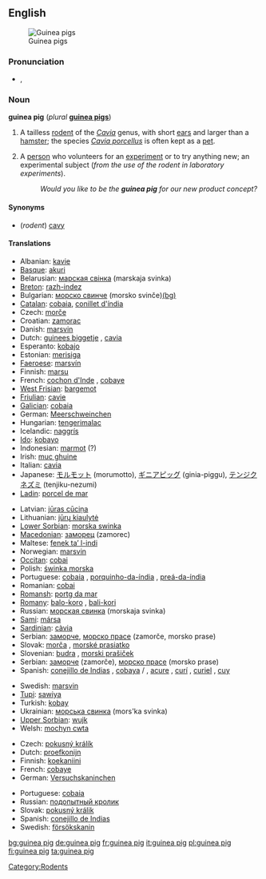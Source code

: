 {{wikipedia}}
==English==
[[Image:Guinea 1.jpg|thumb|Guinea pigs]]

===Pronunciation===
* {{IPA|/'gɪni pɪɡ/}}, {{SAMPA|/"gIni pIg/}}

===Noun===
'''guinea pig''' (''plural'' '''[[guinea pigs]]''')

# A tailless [[rodent]] of the ''[[Cavia]]'' genus, with short [[ear]]s and larger than a [[hamster]]; the species ''[[Cavia porcellus]]'' is often kept as a [[pet]].
# {{idiom}} A [[person]] who volunteers for an [[experiment]] or to try anything new; an experimental subject (''from the use of the rodent in laboratory experiments'').
#: ''Would you like to be the '''guinea pig''' for our new product concept?''

====Synonyms====
* (''rodent'') [[cavy]]

====Translations====
{{rfc-tsort|duplicate language: Serbian}}
{{trans-top|rodent}}
* Albanian: [[kavie]]
* [[Basque]]: [[akuri]]
* Belarusian: [[марская свінка]] (marskaja svinka) {{f}}
* [[Breton]]: [[razh-indez]]
* Bulgarian: [[морско свинче]] (morsko svinče)[[:bg:морско свинче|(bg)]]
* [[Catalan]]: [[cobaia]], [[conillet d'índia]]
* Czech: [[morče]] {{n}}
* Croatian: [[zamorac]] {{m}}
* Danish: [[marsvin]]
* Dutch: [[guinees biggetje]] {{n}}, [[cavia]] {{m}}
* Esperanto: [[kobajo]]
* Estonian: [[merisiga]]
* [[Faeroese]]: [[marsvín]]
* Finnish: [[marsu]]
* French: [[cochon d'Inde]] {{m}}, [[cobaye]] {{m}}
* [[West Frisian]]: [[bargemot]]
* [[Friulian]]: [[cavie]]
* [[Galician]]: [[cobaia]]
* German: [[Meerschweinchen]] {{n}}
* Hungarian: [[tengerimalac]]
* Icelandic: [[naggrís]] {{m}}
* [[Ido]]: [[kobayo]]
* Indonesian: [[marmot#Indonesian|marmot]] (?)
* Irish: [[muc ghuine]]
* Italian: [[cavia]] {{f}}
* Japanese: [[モルモット]] (morumotto), [[ギニアピッグ]] (ginia-piggu), [[テンジクネズミ]] (tenjiku-nezumi)
* [[Ladin]]: [[porcel de mar]]
{{trans-mid}}
* Latvian: [[jūras cūciņa]]
* Lithuanian: [[jūrų kiaulytė]]
* [[Lower Sorbian]]: [[morska swinka]]
* [[Macedonian]]: [[заморец]] (zamorec)
* Maltese: [[fenek ta’ l-indi]]
* Norwegian: [[marsvin]] {{n}}
* [[Occitan]]: [[cobai]]
* Polish: [[świnka morska]]
* Portuguese: [[cobaia]] {{f}}, [[porquinho-da-índia]] {{m}}, [[preá-da-índia]] {{m}}
* Romanian: [[cobai]]
* [[Romansh]]: [[portg da mar]]
* [[Romany]]: [[balo-koro]] {{m}}, [[bali-kori]] {{f}}
* Russian: [[морская свинка]] (morskaja svinka) {{f}}
* [[Sami]]: [[mársa]]
* [[Sardinian]]: [[càvia]]
* Serbian: [[заморче]], [[морско прасе]] (zamorče, morsko prase)
* Slovak: [[morča]] {{n}}, [[morské prasiatko]] {{n}}
* Slovenian: [[budra]] {{f}}, [[morski prašiček]] {{m}}
* Serbian: [[заморче]] (zamorče), [[морско прасе]] (morsko prase)
* Spanish: [[conejillo de Indias]] {{m}} {{italbrac|especially figurative usage}}, [[cobaya]] {{f}}/{{m}} {{italbrac|especially scientific usage}}, [[acure]] {{m}} {{italbrac|Venezuela}}, [[curí]] {{m}} {{italbrac|Colombia}}, [[curiel]] {{m}} {{italbrac|Cuba}}, [[cuy]] {{m}} {{italbrac|Argentina|Bolivia|Chile|Ecuador|Peru|Southern Colombian Andes}}

* Swedish: [[marsvin]]
* [[Tupi]]: [[sawiya]]
* Turkish: [[kobay]]
* Ukrainian: [[морська свинка]] (mors'ka svinka)
* [[Upper Sorbian]]: [[wujk]]
* Welsh: [[mochyn cwta]]
{{trans-bottom}}

{{trans-top|volunteer for an experiment}}
* Czech: [[pokusný králík]] {{m}}
* Dutch: [[proefkonijn]] {{n}}
* Finnish: [[koekaniini]]
* French: [[cobaye]] {{m}}
* German: [[Versuchskaninchen]] {{n}}
{{trans-mid}}
* Portuguese: [[cobaia]] {{f}}
* Russian: [[подопытный кролик]] {{m}}
* Slovak: [[pokusný králik]] {{m}}
* Spanish: [[conejillo de Indias]] {{m}}
* Swedish: [[försökskanin]] {{c}}
{{trans-bottom}}

[[Category:Rodents]]

[[bg:guinea pig]]
[[de:guinea pig]]
[[fr:guinea pig]]
[[it:guinea pig]]
[[pl:guinea pig]]
[[fi:guinea pig]]
[[ta:guinea pig]]